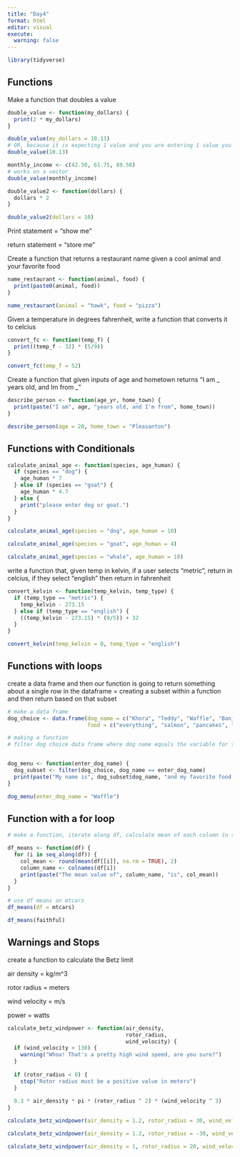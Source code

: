 ```yaml
---
title: "Day4"
format: html
editor: visual
execute: 
  warning: false
---
```


```r
library(tidyverse)
```

## Functions

Make a function that doubles a value

```r
double_value <- function(my_dollars) {
  print(2 * my_dollars)
}

double_value(my_dollars = 10.13)
# OR, because it is expecting 1 value and you are entering 1 value you do not need to specify
double_value(10.13)
```

```r
monthly_income <- c(42.50, 61.75, 89.50)
# works on a vector
double_value(monthly_income)
```

```r

double_value2 <- function(dollars) {
  dollars * 2
}

double_value2(dollars = 10)
```

Print statement = "show me"

return statement = "store me"

Create a function that returns a restaurant name given a cool animal and your favorite food

```r
name_restaurant <- function(animal, food) {
  print(paste0(animal, food))
}

name_restaurant(animal = "hawk", food = "pizza")
```

Given a temperature in degrees fahrenheit, write a function that converts it to celcius

```r
convert_fc <- function(temp_f) {
  print((temp_f - 32) * (5/9))
}

```

```r

convert_fc(temp_f = 52)
```

Create a function that given inputs of age and hometown returns "I am \_ years old, and Im from \_"

```r
describe_person <- function(age_yr, home_town) {
  print(paste("I am", age, "years old, and I'm from", home_town))
}

describe_person(age = 20, home_town = "Pleasanton")
```

## Functions with Conditionals

```r
calculate_animal_age <- function(species, age_human) {
  if (species == "dog") {
    age_human * 7
  } else if (species == "goat") {
    age_human * 4.7
  } else {
    print("please enter dog or goat.")
  }
}
```

```r
calculate_animal_age(species = "dog", age_human = 10)

calculate_animal_age(species = "goat", age_human = 4)

calculate_animal_age(species = "whale", age_human = 10)
```

write a function that, given temp in kelvin, if a user selects "metric", return in celcius, if they select "english" then return in fahrenheit

```r
convert_kelvin <- function(temp_kelvin, temp_type) {
  if (temp_type == "metric") {
    temp_kelvin - 273.15
  } else if (temp_type == "english") {
    ((temp_kelvin - 273.15) * (9/5)) + 32
  }
}

convert_kelvin(temp_kelvin = 0, temp_type = "english")
```

## Functions with loops

create a data frame and then our function is going to return something about a single row in the dataframe = creating a subset within a function and then return based on that subset

```r
# make a data frame
dog_choice <- data.frame(dog_name = c("Khora", "Teddy", "Waffle", "Banjo", "Tally"), 
                         food = c("everything", "salmon", "pancakes", "chicken", "enchiladas"))
```

```r
# making a function
# filter dog choice data frame where dog name equals the variable for that row, aka only keep waffle


dog_menu <- function(enter_dog_name) {
  dog_subset <- filter(dog_choice, dog_name == enter_dog_name)
  print(paste("My name is", dog_subset$dog_name, "and my favorite food is", dog_subset$food))
}

dog_menu(enter_dog_name = "Waffle")
```

## Function with a for loop

```r
# make a function, iterate along df, calculate mean of each column in the data frame, and accessing column name of each when iterating

df_means <- function(df) {
  for (i in seq_along(df)) {
    col_mean <- round(mean(df[[i]], na.rm = TRUE), 2)
    column_name <- colnames(df[i])
    print(paste("The mean value of", column_name, "is", col_mean))
  }
}
```

```r
# use df means on mtcars
df_means(df = mtcars)
```

```r
df_means(faithful)
```

## Warnings and Stops

create a function to calculate the Betz limit

air density = kg/m\^3

rotor radius = meters

wind velocity = m/s

power = watts

```r
calculate_betz_windpower <- function(air_density,
                                     rotor_radius,
                                     wind_velocity) {
  if (wind_velocity > 130) {
    warning("Whoa! That's a pretty high wind speed, are you sure?")
  } 
  
  if (rotor_radius < 0) {
    stop("Rotor radius must be a positive value in meters")
  }
  
  0.3 * air_density * pi * (rotor_radius ^ 2) * (wind_velocity ^ 3)
}
```

```r
calculate_betz_windpower(air_density = 1.2, rotor_radius = 30, wind_velocity = 50)
```

```r
calculate_betz_windpower(air_density = 1.2, rotor_radius = -30, wind_velocity = 50)
```

```r
calculate_betz_windpower(air_density = 1, rotor_radius = 20, wind_velocity = 1020)
```
